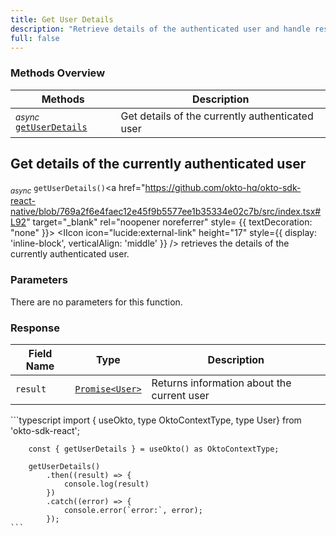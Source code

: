 ```yaml
---
title: Get User Details
description: "Retrieve details of the authenticated user and handle responses using the Okto SDK."
full: false
---
```




### Methods Overview

| Methods                                                                  | Description                                     |                 
|--------------------------------------------------------------------------|-------------------------------------------------|
| <sub><i>async</i></sub> [`getUserDetails`](#get-details-of-the-currently-authenticated-user)   | Get details of the currently authenticated user |

<div className="method-box">

## Get details of the currently authenticated user

<sub><i>async</i></sub> `getUserDetails()`<a href="https://github.com/okto-hq/okto-sdk-react-native/blob/769a2f6e4faec12e45f9b5577ee1b35334e02c7b/src/index.tsx#L92" target="_blank" rel="noopener noreferrer" style= {{ textDecoration: "none" }}> <IIcon icon="lucide:external-link" height="17" style={{ display: 'inline-block', verticalAlign: 'middle' }} /></a> retrieves the details of the currently authenticated user.

### Parameters

There are no parameters for this function.

### Response

<Callout title="Success Response">

| Field Name | Type                | Description                                 | 
|------------|---------------------|---------------------------------------------|
| `result`   | [`Promise<User>`](/api-docs#model/user)     | Returns information about the current user  | 

</Callout>

<Accordions>
<Accordion title="Example">
<Tabs items={['Typescript']}>
  <Tab value="Typescript">
    ```typescript
        import { useOkto, type OktoContextType, type User} from 'okto-sdk-react';
 
        const { getUserDetails } = useOkto() as OktoContextType;
 
        getUserDetails()
            .then((result) => {
                console.log(result)
            })
            .catch((error) => {
                console.error(`error:`, error);
            });
    ```
  </Tab>
</Tabs>
</Accordion>
</Accordions>

</div>